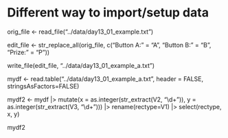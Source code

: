 # Different way to import/setup data

orig_file <- read_file("../data/day13_01_example.txt")

edit_file <- str_replace_all(orig_file, c("Button A:" = "A", "Button B:" = "B", "Prize:" = "P"))

write_file(edit_file, "../data/day13_01_example_a.txt")

mydf <- read.table("../data/day13_01_example_a.txt", header = FALSE, stringsAsFactors=FALSE)

mydf2 <- mydf |> 
  mutate(x = as.integer(str_extract(V2, "\\d+")), y = as.integer(str_extract(V3, "\\d+"))) |> 
  rename(rectype=V1) |>
  select(rectype, x, y)

mydf2
